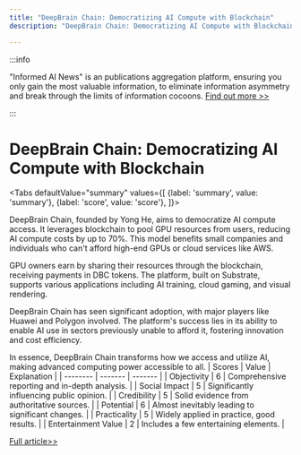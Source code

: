 ```yaml
---
title: "DeepBrain Chain: Democratizing AI Compute with Blockchain"
description: "DeepBrain Chain: Democratizing AI Compute with Blockchain"

---
```



:::info

"Informed AI News" is an publications aggregation platform, ensuring you only gain the most valuable information, to eliminate information asymmetry and break through the limits of information cocoons.  [Find out more >>](/)

:::

# DeepBrain Chain: Democratizing AI Compute with Blockchain


<Tabs
	defaultValue="summary"
	values={[
	{label: 'summary', value: 'summary'},
	{label: 'score', value: 'score'},
]}>
<TabItem value="summary">


DeepBrain Chain, founded by Yong He, aims to democratize AI compute access. It leverages blockchain to pool GPU resources from users, reducing AI compute costs by up to 70%. This model benefits small companies and individuals who can't afford high-end GPUs or cloud services like AWS.

GPU owners earn by sharing their resources through the blockchain, receiving payments in DBC tokens. The platform, built on Substrate, supports various applications including AI training, cloud gaming, and visual rendering.

DeepBrain Chain has seen significant adoption, with major players like Huawei and Polygon involved. The platform's success lies in its ability to enable AI use in sectors previously unable to afford it, fostering innovation and cost efficiency.

In essence, DeepBrain Chain transforms how we access and utilize AI, making advanced computing power accessible to all.
</TabItem>
<TabItem value="score">
	| Scores     | Value   | Explanation |
	| -------- | ------- | ------- |
	| Objectivity  | 6    | Comprehensive reporting and in-depth analysis.    |
	| Social Impact | 5     | Significantly influencing public opinion.    |
	| Credibility    | 5    | Solid evidence from authoritative sources.    |
	| Potential    | 6    | Almost inevitably leading to significant changes.    |
	| Practicality    | 5    | Widely applied in practice, good results.    |
	| Entertainment Value    | 2    | Includes a few entertaining elements.    |
</TabItem>
</Tabs>

[Full article>>](https://hackernoon.com/the-synergy-of-ai-and-blockchain-how-deepbrain-chain-globally-democratizes-gpu-ai-infrastructure?source=rss)
